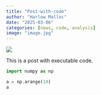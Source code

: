 ```yaml
---
title: "Post-with-code"
author: "Harlow Malloc"
date: "2025-03-06"
categories: [news, code, analysis]
image: "image.jpg"
---
```


![](image.jpg)



This is a post with executable code.



```python
import numpy as np

a = np.arange(10)
a
```
